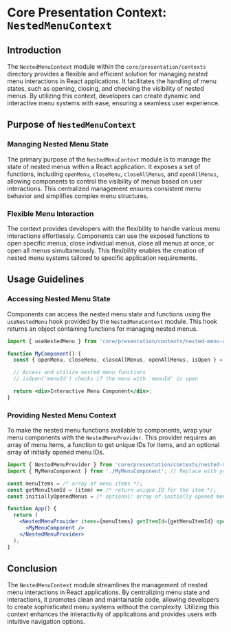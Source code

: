 # Core Presentation Context: `NestedMenuContext`

## Introduction

The `NestedMenuContext` module within the `core/presentation/contexts` directory provides a flexible and efficient solution for managing nested menu interactions in React applications. It facilitates the handling of menu states, such as opening, closing, and checking the visibility of nested menus. By utilizing this context, developers can create dynamic and interactive menu systems with ease, ensuring a seamless user experience.

## Purpose of `NestedMenuContext`

### Managing Nested Menu State

The primary purpose of the `NestedMenuContext` module is to manage the state of nested menus within a React application. It exposes a set of functions, including `openMenu`, `closeMenu`, `closeAllMenus`, and `openAllMenus`, allowing components to control the visibility of menus based on user interactions. This centralized management ensures consistent menu behavior and simplifies complex menu structures.

### Flexible Menu Interaction

The context provides developers with the flexibility to handle various menu interactions effortlessly. Components can use the exposed functions to open specific menus, close individual menus, close all menus at once, or open all menus simultaneously. This flexibility enables the creation of nested menu systems tailored to specific application requirements.

## Usage Guidelines

### Accessing Nested Menu State

Components can access the nested menu state and functions using the `useNestedMenu` hook provided by the `NestedMenuContext` module. This hook returns an object containing functions for managing nested menus.

```jsx
import { useNestedMenu } from 'core/presentation/contexts/nested-menu-context';

function MyComponent() {
  const { openMenu, closeMenu, closeAllMenus, openAllMenus, isOpen } = useNestedMenu();

  // Access and utilize nested menu functions
  // isOpen('menuId') checks if the menu with 'menuId' is open

  return <div>Interactive Menu Component</div>;
}
```

### Providing Nested Menu Context

To make the nested menu functions available to components, wrap your menu components with the `NestedMenuProvider`. This provider requires an array of menu items, a function to get unique IDs for items, and an optional array of initially opened menu IDs.

```jsx
import { NestedMenuProvider } from 'core/presentation/contexts/nested-menu-context';
import { MyMenuComponent } from './MyMenuComponent'; // Replace with your menu component

const menuItems = /* array of menu items */;
const getMenuItemId = (item) => /* return unique ID for the item */;
const initiallyOpenedMenus = /* optional: array of initially opened menu IDs */;

function App() {
  return (
    <NestedMenuProvider items={menuItems} getItemId={getMenuItemId} openedIds={initiallyOpenedMenus}>
      <MyMenuComponent />
    </NestedMenuProvider>
  );
}
```

## Conclusion

The `NestedMenuContext` module streamlines the management of nested menu interactions in React applications. By centralizing menu state and interactions, it promotes clean and maintainable code, allowing developers to create sophisticated menu systems without the complexity. Utilizing this context enhances the interactivity of applications and provides users with intuitive navigation options.
